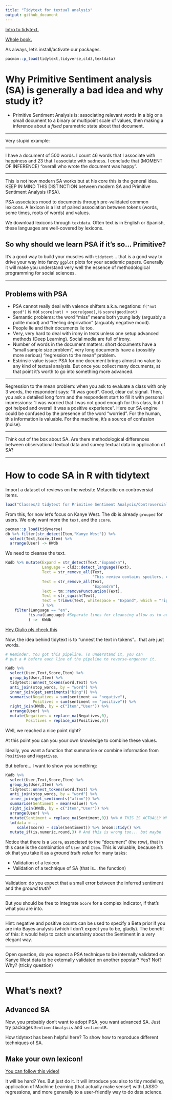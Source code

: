 ```yaml
---
title: "Tidytext for textual analysis"
output: github_document
---
```


[Intro to tidytext.](https://cran.r-project.org/web/packages/tidytext/vignettes/tidytext.html)

[Whole book.](https://www.tidytextmining.com/)

As always, let's install/activate our packages.

```r
pacman::p_load(tidytext,tidyverse,cld3,textdata)
```

# Why Primitive Sentiment analysis (SA) is generally a bad idea and why study it?

- Primitive Sentiment Analysis is: associating relevant words in a big or a small document to a binary or multipoint scale of values, then making a inference about a *fixed* parametric state about that document.

---

Very stupid example:

---

I have a document of 500 words. I count 46 words that I associate with happiness and 23 that I associate with sadness. I conclude that (MOMENT OF INFERENCE) "overall who wrote the document was happy".

---

This is not how modern SA works but at his core this is the general idea. KEEP IN MIND THIS DISTINCTION between modern SA and Primitive Sentiment Analysis (PSA).

PSA associates mood to documents through pre-validated common lexicons. A lexicon is a list of paired association between tokens (words, some times, roots of words) and values.

We download lexicons through `textdata`. Often text is in English or Spanish, these languages are well-covered by lexicons.

## So why should we learn PSA if it's so... Primitive?

It's a good way to build your muscles with `tidytext`... that is a good way to drive your way into fancy `ggplot` plots for your academic papers. Generally it will make you understand very well the essence of methodological programming for social sciences.

---

## Problems with PSA

- PSA cannot really deal with valence shifters a.k.a. negations: `f("not good")` is not `score(not) + score(good)`, is `score(good|not)`
- Semantic problems: the word "miss" means both young lady (arguably a polite mood) and "feeling deprivation" (arguably negative mood).
- People lie and their documents lie too.
- Very, very hard to deal with irony in texts unless one setup advanced methods (Deep Learning). Social media are full of irony.
- Number of words in the document matters: short documents have a "small sample size problem", very long documents have a (possibly more serious) "regression to the mean" problem.
- Estrinsic value issue: PSA for one document brings almost no value to any kind of textual analysis. But once you collect many documents, at that point it's worth to go into something more advanced.

---

Regression to the mean problem: when you ask to evaluate a class with only 3 words, the respondent says: "It was good".
Good, clear cut signal. Then, you ask a detailed long form and the respondent start to fill it with personal impressions: "I was worried that I was not good enough for this class, but I got helped and overall it was a positive experience".
Here our SA engine could be confused by the presence of the word "worried". For the human, this information is valuable.
For the machine, it's a source of confusion (noise).



---

Think out of the box about SA. Are there methodological differences between observational textual data and survey textual data in application of SA?

---

# How to code SA in R with tidytext

Import a dataset of reviews on the website Metacritic on controversial items.

```r
load("Classes/3 tidytext for Primitive Sentiment Analysis/Controversial_Metacritic.RData")
```

From this, for now let's focus on Kanye West. The db is already `grouped` for users. We only want more the `text`, and the `score`.

```r
pacman::p_load(tidyverse)
db %>% filter(str_detect(Item,"Kanye West")) %>%
  select(Text,Score,Item) %>%
  arrange(User) -> KWdb
```

We need to cleanse the text.

```r
KWdb %>% mutate(Expand = str_detect(Text,"Expand\n"),
                Language = cld3::detect_language(Text),
                Text = str_remove_all(Text,
                                      "This review contains spoilers, click expand to view."),
                Text = str_remove_all(Text,
                                      "Expand/n"),
                Text = tm::removePunctuation(Text),
                Text = str_squish(Text),
                Text = trimws(Text, whitespace = "Expand", which = "right")
                ) %>%
    filter(Language == "en",
          !is.na(Language) #Separate lines for cleansing allow us to activate/deactivate a specific operation just by putting # before the line
          ) ->  KWdb
```


[Hey Giulio pls check this](https://www.metacritic.com/user/Yopopo)


Now, the idea behind tidytext is to "unnest the text in tokens"... that are just words.

```r

# Reminder. You got this pipeline. To understand it, you can
# put a # before each line of the pipeline to reverse-engeneer it.

KWdb %>%
  select(User,Text,Score,Item) %>%
  group_by(User,Item) %>%
  tidytext::unnest_tokens(word,Text) %>%
  anti_join(stop_words, by = "word") %>%
  inner_join(get_sentiments("bing")) %>%
  summarise(Negatives = sum(sentiment == "negative"),
            Positives = sum(sentiment == "positive")) %>%
  right_join(KWdb, by = c("Item","User")) %>%
  arrange(User) %>%
  mutate(Negatives = replace_na(Negatives,0),
         Positives = replace_na(Positives,0))
```

Well, we reached a nice point right?

At this point you can you your own knowledge to combine these values.

Ideally, you want a function that summarise or combine information from `Positives` and `Negatives`.


But before... I want to show you something:

```r
KWdb %>%
  select(User,Text,Score,Item) %>%
  group_by(User,Item) %>%
  tidytext::unnest_tokens(word,Text) %>%
  anti_join(stop_words, by = "word") %>%
  inner_join(get_sentiments("afinn")) %>%
  summarise(Sentiment = mean(value)) %>%
  right_join(KWdb, by = c("Item","User")) %>%
  arrange(User) %>%
  mutate(Sentiment = replace_na(Sentiment,0)) %>% # THIS IS ACTUALLY WRONG FROM THE STANDPOINT OF A STATISTICIAN OR AN INFORMATION SCIENTIST
  lm(data = .,
     scale(Score) ~ scale(Sentiment)) %>% broom::tidy() %>%
  mutate_if(is.numeric,round,3) # And this is wrong too... but maybe
```


Notice that there is a `Score`, associated to the "document" (the row), that in this case is the combination of `User` and `Item`. This is valuable, because it's ok that you take it as a *ground truth value* for many tasks:

- Validation of a lexicon
- Validation of a technique of SA (that is... the function)

---

Validation: do you expect that a small error between the inferred sentiment and the *ground truth*?

---

But you should be free to integrate `Score` for a complex indicator, if that's what you are into.

---

Hint: negative and positive counts can be used to specify a Beta prior if you are into Bayes analysis (which I don't expect you to be, gladly). The benefit of this: it would help to catch uncertainty about the Sentiment in a very elegant way.

---

Open question, do you expect a PSA technique to be internally validated on Kanye West data to be externally validated on another popstar? Yes? Not? Why? (tricky question)

---

# What's next?

## Advanced SA

Now, you probably don't want to adopt PSA, you want advanced SA. Just try packages `SentimentAnalysis` and `sentimentR`.

How tidytext has been helpful here? To show how to reproduce different techniques of SA.

## Make your own lexicon!

[You can follow this video!](https://www.youtube.com/watch?v=whE85O1XCkg)

It will be hard? Yes. But just do it. It will introduce you also to tidy modeling, application of Machine Learning (that actually make sense!) with LASSO regressions, and more generally to a user-friendly way to do data science.